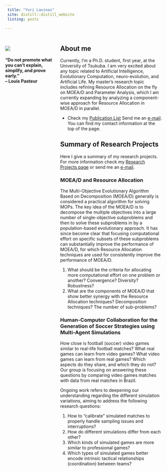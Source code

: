 ```yaml
---
 title: "Yuri Lavinas"
 site: distill::distill_website
 listing: posts
 
---
```


<div style="width: 30%; float: left;">
<br/>
<br/>
![](imgs/myself3.png)
<H4> "Do not promote what you can't explain, simplify, and prove early." <br>
-- Louis Pasteur 

</div>
 
<div style="width: 65%; float: right;">

# About me

Currently, I'm a Ph.D. student, first year, at the University of Tsukuba. I am very excited about any topic related to Artificial Intelligence, Evolutionary Computation, neuro-evolution, and Artificial Life. My master's research topic includes refining Resource Allocation on the fly on MOEA/D and Parameter Analysis, which I am currently expanding by analyzing a component-wise approach for Resource Allocation in MOEA/D in parallel.



- Check my [Publication List](https://yurilavinas.github.io/publications.html)
Send me an [e-mail](mailto:lavinas.yuri.xp@alumni.tsukuba.ac.jp). You can find my contact information at the top of the page.



## Summary of Research Projects

Here I give a summary of my research projects. For more information check my [Research Projects page](https://yurilavinas.github.io/reseach_projects.html) or send me an [e-mail](mailto:lavinas.yuri.xp@alumni.tsukuba.ac.jp).

### MOEA/D and Resource Allocation

The Multi-Objective Evolutionary Algorithm Based on Decomposition (MOEA/D) generally is considered a practical algorithm for solving MOPs. The key idea of the MOEA/D is to decompose the multiple objectives into a large number of single-objective subproblems and then to solve these subproblems in by a population-based evolutionary approach. It has since become clear that focusing computational effort on specific subsets of these subproblems can substantially improve the performance of MOEA/D, for which Resource Allocation techniques are used for consistently improve the performance of MOEA/D. 

1. What should be the criteria for allocating more computational effort on one problem or another? Convergence? Diversity? Robustness? 
2. What are the components of MOEA/D that show better synergy with the Resource Allocation techniques? Decomposition techniques? The number of sub-problems?

### Human-Computer Collaboration for the Generation of Soccer Strategies using Multi-Agent Simulations

How close is football (soccer) video games similar to real-life football matches? What real games can learn from video games? What video games can learn from real games? Which aspects do they share, and which they do not? Our group is focusing on answering these questions by comparing video games matches with data from real matches in Brazil.

Ongoing work refers to deepening our understanding regarding the different simulation variations, aiming to address the following research questions:

1. How to "calibrate" simulated matches to properly handle sampling issues and interruptions?
2. How do different simulations differ from each other?
3. Which kinds of simulated games are more similar to professional games?
4. Which types of simulated games better encode intrinsic tactical relationships (coordination) between teams?

</div>